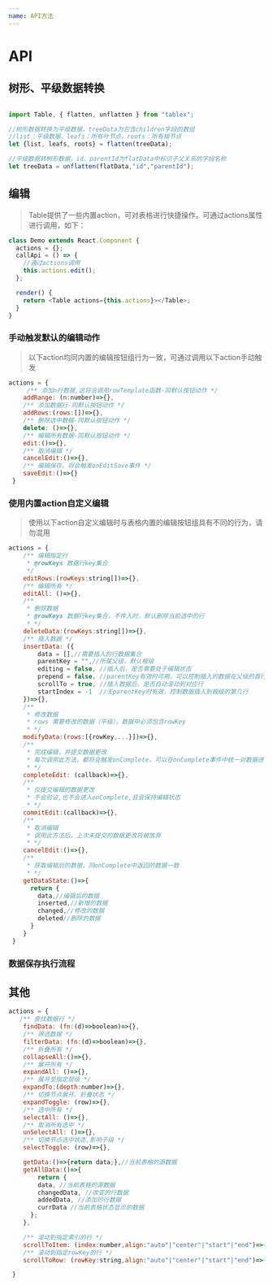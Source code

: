```yaml
---
name: API方法
---
```




# API


## 树形、平级数据转换

```javascript

import Table, { flatten, unflatten } from "tablex";

//树形数据转换为平级数据，treeData为包含children字段的数组
//list：平级数据，leafs：所有叶节点，roots：所有根节点
let {list, leafs, roots} = flatten(treeData);

//平级数据转树形数据，id、parentId为flatData中标识子父关系的字段名称
let treeData = unflatten(flatData,"id","parentId");

```

## 编辑


> Table提供了一些内置action，可对表格进行快捷操作。可通过actions属性进行调用，如下：

```javascript
class Demo extends React.Component {
  actions = {};
  callApi = () => {
    //通过actions调用
    this.actions.edit();
  };

  render() {
    return <Table actions={this.actions}></Table>;
  }
}
```
 

### 手动触发默认的编辑动作


> 以下action均同内置的编辑按钮组行为一致，可通过调用以下action手动触发
 
```javascript
actions = {
     /** 添加n行数据,这将会调用rowTemplate函数-同默认按钮动作 */
    addRange: (n:number)=>{},
    /** 添加数据行-同默认按钮动作 */
    addRows:(rows:[])=>{},
    /** 删除选中数据-同默认按钮动作 */
    delete: ()=>{},
    /** 编辑所有数据-同默认按钮动作 */
    edit:()=>{},
    /** 取消编辑 */
    cancelEdit:()=>{},
    /** 编辑保存，将会触发onEditSave事件 */
    saveEdit:()=>{}
 }
```


### 使用内置action自定义编辑

> 使用以下action自定义编辑时与表格内置的编辑按钮组具有不同的行为，请勿混用
 
```javascript
actions = {
    /** 编辑指定行
     * @rowKeys 数据行key集合
     */
    editRows:(rowKeys:string[])=>{},
    /** 编辑所有 */
    editAll: ()=>{},
    /** 
     * 删除数据 
     * @rowKeys 数据行key集合，不传入时，默认删除当前选中的行
     * */
    deleteData:(rowKeys:string[])=>{},
    /** 插入数据 */
    insertData: ({ 
        data = [],//需要插入的行数据集合
        parentKey = "",//所属父级，默认根级
        editing = false, //插入后，是否需要处于编辑状态
        prepend = false, //parentKey有效时可用，可以控制插入的数据在父级的首行还是末行
        scrollTo = true, //插入数据后，是否自动滚动到对应行
        startIndex = -1  //无parentKey时有效，控制数据插入到根级的第几行
    })=>{},
    /** 
     * 修改数据 
     * rows 需要修改的数据（平级），数据中必须包含rowKey
     * */
    modifyData:(rows:[{rowKey,...}])=>{},
    /** 
     * 完成编辑，并提交数据更改
     * 每次调用此方法，都将会触发onComplete，可以在onComplete事件中统一对数据进行保存操作
     * */
    completeEdit: (callback)=>{},
    /** 
     * 仅提交编辑的数据更改
     * 不会验证,也不会进入onComplete,且会保持编辑状态
     * */
    commitEdit:(callback)=>{},
    /** 
     * 取消编辑 
     * 调用此方法后，上次未提交的数据更改将被放弃
     * */
    cancelEdit:()=>{},
    /**
     * 获取编辑后的数据，同onComplete中返回的数据一致
     * */
    getDataState:()=>{
      return {
        data,//编辑后的数据
        inserted,//新增的数据
        changed,//修改的数据
        deleted//删除的数据
      }
    }
 }
```

### 数据保存执行流程

<CompleteEditFlow />


 
## 其他
 
```javascript
actions = {
   /** 查找数据行 */
    findData: (fn:(d)=>boolean)=>{},
    /** 筛选数据 */
    filterData: (fn:(d)=>boolean)=>{},
    /** 折叠所有 */
    collapseAll:()=>{},
    /** 展开所有 */
    expandAll: ()=>{},
    /** 展开至指定层级 */
    expandTo:(depth:number)=>{},
    /** 切换节点展开、折叠状态 */
    expandToggle: (row)=>{},
    /** 选中所有 */
    selectAll: ()=>{},
    /** 取消所有选中 */
    unSelectAll: ()=>{},
    /** 切换节点选中状态,影响子级 */
    selectToggle: (row)=>{},

    getData:()=>{return data;},//当前表格的源数据
    getAllData:()=>{      
        return {
        data, //当前表格的源数据
        changedData, //改变的行数据
        addedData, //添加的行数据
        currData //当前表格状态显示的数据
      };
    },

    /** 滚动到指定索引的行 */
    scrollToItem: (index:number,align:"auto"|"center"|"start"|"end")=>{},
    /** 滚动到指定rowKey的行 */
    scrollToRow: (rowKey:string,align:"auto"|"center"|"start"|"end")=>{}

 }
```